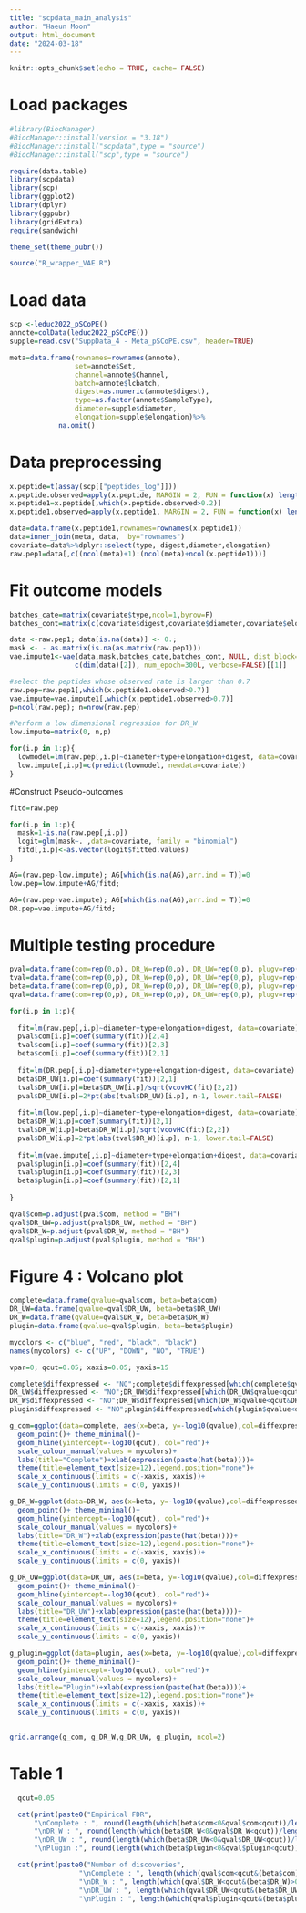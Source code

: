 ```yaml
---
title: "scpdata_main_analysis"
author: "Haeun Moon"
output: html_document
date: "2024-03-18"
---
```


```r
knitr::opts_chunk$set(echo = TRUE, cache= FALSE)
```

# Load packages

```r
#library(BiocManager)
#BiocManager::install(version = "3.18")
#BiocManager::install("scpdata",type = "source")
#BiocManager::install("scp",type = "source")

require(data.table)
library(scpdata)
library(scp)
library(ggplot2)
library(dplyr)
library(ggpubr)
library(gridExtra)
require(sandwich)

theme_set(theme_pubr())

source("R_wrapper_VAE.R")
```

# Load data

```r
scp <-leduc2022_pSCoPE()
annote=colData(leduc2022_pSCoPE())
supple=read.csv("SuppData_4 - Meta_pSCoPE.csv", header=TRUE)

meta=data.frame(rownames=rownames(annote), 
                set=annote$Set, 
                channel=annote$Channel,
                batch=annote$lcbatch,
                digest=as.numeric(annote$digest),
                type=as.factor(annote$SampleType),
                diameter=supple$diameter,
                elongation=supple$elongation)%>%
            na.omit()

```

# Data preprocessing

```r
x.peptide=t(assay(scp[["peptides_log"]]))
x.peptide.observed=apply(x.peptide, MARGIN = 2, FUN = function(x) length(x[!is.na(x)]) )/nrow(x.peptide)
x.peptide1=x.peptide[,which(x.peptide.observed>0.2)]
x.peptide1.observed=apply(x.peptide1, MARGIN = 2, FUN = function(x) length(x[!is.na(x)]) )/nrow(x.peptide)

data=data.frame(x.peptide1,rownames=rownames(x.peptide1))
data=inner_join(meta, data,  by="rownames")
covariate=data%>%dplyr::select(type, digest,diameter,elongation)
raw.pep1=data[,c((ncol(meta)+1):(ncol(meta)+ncol(x.peptide1)))]

```

# Fit outcome models

```r
batches_cate=matrix(covariate$type,ncol=1,byrow=F) 
batches_cont=matrix(c(covariate$digest,covariate$diameter,covariate$elongation),ncol=3,byrow=F) 

data <-raw.pep1; data[is.na(data)] <- 0.;
mask <- - as.matrix(is.na(as.matrix(raw.pep1)))
vae.impute1<-vae(data,mask,batches_cate,batches_cont, NULL, dist_block=list('Gaussian'),
                c(dim(data)[2]), num_epoch=300L, verbose=FALSE)[[1]]

#select the peptides whose observed rate is larger than 0.7
raw.pep=raw.pep1[,which(x.peptide1.observed>0.7)]
vae.impute=vae.impute1[,which(x.peptide1.observed>0.7)]
p=ncol(raw.pep); n=nrow(raw.pep)

#Perform a low dimensional regression for DR_W
low.impute=matrix(0, n,p)

for(i.p in 1:p){
  lowmodel=lm(raw.pep[,i.p]~diameter+type+elongation+digest, data=covariate)
  low.impute[,i.p]=c(predict(lowmodel, newdata=covariate))
}
```

#Construct Pseudo-outcomes

```r
fitd=raw.pep

for(i.p in 1:p){
  mask=1-is.na(raw.pep[,i.p])
  logit=glm(mask~. ,data=covariate, family = "binomial")
  fitd[,i.p]<-as.vector(logit$fitted.values)
}

AG=(raw.pep-low.impute); AG[which(is.na(AG),arr.ind = T)]=0
low.pep=low.impute+AG/fitd; 

AG=(raw.pep-vae.impute); AG[which(is.na(AG),arr.ind = T)]=0
DR.pep=vae.impute+AG/fitd; 

```

# Multiple testing procedure

```r

pval=data.frame(com=rep(0,p), DR_W=rep(0,p), DR_UW=rep(0,p), plugv=rep(0,p), plugin=rep(0,p))
tval=data.frame(com=rep(0,p), DR_W=rep(0,p), DR_UW=rep(0,p), plugv=rep(0,p), plugin=rep(0,p))
beta=data.frame(com=rep(0,p), DR_W=rep(0,p), DR_UW=rep(0,p), plugv=rep(0,p), plugin=rep(0,p))
qval=data.frame(com=rep(0,p), DR_W=rep(0,p), DR_UW=rep(0,p), plugv=rep(0,p), plugin=rep(0,p))

for(i.p in 1:p){
  
  fit=lm(raw.pep[,i.p]~diameter+type+elongation+digest, data=covariate)
  pval$com[i.p]=coef(summary(fit))[2,4] 
  tval$com[i.p]=coef(summary(fit))[2,3] 
  beta$com[i.p]=coef(summary(fit))[2,1] 
  
  fit=lm(DR.pep[,i.p]~diameter+type+elongation+digest, data=covariate)
  beta$DR_UW[i.p]=coef(summary(fit))[2,1] 
  tval$DR_UW[i.p]=beta$DR_UW[i.p]/sqrt(vcovHC(fit)[2,2])
  pval$DR_UW[i.p]=2*pt(abs(tval$DR_UW)[i.p], n-1, lower.tail=FALSE) 
  
  fit=lm(low.pep[,i.p]~diameter+type+elongation+digest, data=covariate)
  beta$DR_W[i.p]=coef(summary(fit))[2,1] 
  tval$DR_W[i.p]=beta$DR_W[i.p]/sqrt(vcovHC(fit)[2,2])
  pval$DR_W[i.p]=2*pt(abs(tval$DR_W)[i.p], n-1, lower.tail=FALSE) 
  
  fit=lm(vae.impute[,i.p]~diameter+type+elongation+digest, data=covariate)
  pval$plugin[i.p]=coef(summary(fit))[2,4] 
  tval$plugin[i.p]=coef(summary(fit))[2,3] 
  beta$plugin[i.p]=coef(summary(fit))[2,1] 
  
}

qval$com=p.adjust(pval$com, method = "BH")
qval$DR_UW=p.adjust(pval$DR_UW, method = "BH")
qval$DR_W=p.adjust(pval$DR_W, method = "BH")
qval$plugin=p.adjust(pval$plugin, method = "BH")


```


# Figure 4 : Volcano plot

```r
complete=data.frame(qvalue=qval$com, beta=beta$com)
DR_UW=data.frame(qvalue=qval$DR_UW, beta=beta$DR_UW)
DR_W=data.frame(qvalue=qval$DR_W, beta=beta$DR_W)
plugin=data.frame(qvalue=qval$plugin, beta=beta$plugin)

mycolors <- c("blue", "red", "black", "black")
names(mycolors) <- c("UP", "DOWN", "NO", "TRUE")

vpar=0; qcut=0.05; xaxis=0.05; yaxis=15

complete$diffexpressed <- "NO";complete$diffexpressed[which(complete$qvalue<qcut&complete$beta>0)]<-"UP"; complete$diffexpressed[which(complete$qvalue<qcut&complete$beta<0)]<-"DOWN"
DR_UW$diffexpressed <- "NO";DR_UW$diffexpressed[which(DR_UW$qvalue<qcut&DR_UW$beta>0)]<-"UP"; DR_UW$diffexpressed[which(DR_UW$qvalue<qcut&DR_UW$beta<0)]<-"DOWN"
DR_W$diffexpressed <- "NO";DR_W$diffexpressed[which(DR_W$qvalue<qcut&DR_W$beta>0)]<-"UP"; DR_W$diffexpressed[which(DR_W$qvalue<qcut&DR_W$beta<0)]<-"DOWN"
plugin$diffexpressed <- "NO";plugin$diffexpressed[which(plugin$qvalue<qcut&plugin$beta>0)]<-"UP"; plugin$diffexpressed[which(plugin$qvalue<qcut&plugin$beta<0)]<-"DOWN"

g_com=ggplot(data=complete, aes(x=beta, y=-log10(qvalue),col=diffexpressed)) + 
  geom_point()+ theme_minimal()+
  geom_hline(yintercept=-log10(qcut), col="red")+
  scale_colour_manual(values = mycolors)+
  labs(title="Complete")+xlab(expression(paste(hat(beta))))+
  theme(title=element_text(size=12),legend.position="none")+
  scale_x_continuous(limits = c(-xaxis, xaxis))+
  scale_y_continuous(limits = c(0, yaxis))

g_DR_W=ggplot(data=DR_W, aes(x=beta, y=-log10(qvalue),col=diffexpressed)) + 
  geom_point()+ theme_minimal()+
  geom_hline(yintercept=-log10(qcut), col="red")+
  scale_colour_manual(values = mycolors)+
  labs(title="DR_W")+xlab(expression(paste(hat(beta))))+
  theme(title=element_text(size=12),legend.position="none")+
  scale_x_continuous(limits = c(-xaxis, xaxis))+
  scale_y_continuous(limits = c(0, yaxis))

g_DR_UW=ggplot(data=DR_UW, aes(x=beta, y=-log10(qvalue),col=diffexpressed)) + 
  geom_point()+ theme_minimal()+
  geom_hline(yintercept=-log10(qcut), col="red")+
  scale_colour_manual(values = mycolors)+
  labs(title="DR_UW")+xlab(expression(paste(hat(beta))))+
  theme(title=element_text(size=12),legend.position="none")+
  scale_x_continuous(limits = c(-xaxis, xaxis))+
  scale_y_continuous(limits = c(0, yaxis))

g_plugin=ggplot(data=plugin, aes(x=beta, y=-log10(qvalue),col=diffexpressed)) + 
  geom_point()+ theme_minimal()+
  geom_hline(yintercept=-log10(qcut), col="red")+
  scale_colour_manual(values = mycolors)+
  labs(title="Plugin")+xlab(expression(paste(hat(beta))))+
  theme(title=element_text(size=12),legend.position="none")+
  scale_x_continuous(limits = c(-xaxis, xaxis))+
  scale_y_continuous(limits = c(0, yaxis))


grid.arrange(g_com, g_DR_W,g_DR_UW, g_plugin, ncol=2)

```

# Table 1 



```r
  qcut=0.05

  cat(print(paste0("Empirical FDR",
      "\nComplete : ", round(length(which(beta$com<0&qval$com<qcut))/length(which(beta$com>0&qval$com<qcut)),3),
      "\nDR_W : ", round(length(which(beta$DR_W<0&qval$DR_W<qcut))/length(which(beta$DR_W>0&qval$DR_W<qcut)),3),
      "\nDR_UW : ", round(length(which(beta$DR_UW<0&qval$DR_UW<qcut))/length(which(beta$DR_UW>0&qval$DR_UW<qcut)),3),
      "\nPlugin :", round(length(which(beta$plugin<0&qval$plugin<qcut))/length(which(beta$plugin>0&qval$plugin<qcut)),3))))

  cat(print(paste0("Number of discoveries",
                 "\nComplete : ", length(which(qval$com<qcut&(beta$com)>0)),
                 "\nDR_W : ", length(which(qval$DR_W<qcut&(beta$DR_W)>0)),
                 "\nDR_UW : ", length(which(qval$DR_UW<qcut&(beta$DR_UW)>0)),
                 "\nPlugin : ", length(which(qval$plugin<qcut&(beta$plugin)>0)))))
 
```

